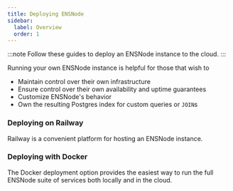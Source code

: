 ```yaml
---
title: Deploying ENSNode
sidebar:
  label: Overview
  order: 1
---
```




:::note
Follow these guides to deploy an ENSNode instance to the cloud.
:::

Running your own ENSNode instance is helpful for those that wish to
- Maintain control over their own infrastructure
- Ensure control over their own availability and uptime guarantees
- Customize ENSNode's behavior
- Own the resulting Postgres index for custom queries or `JOIN`s

### Deploying on Railway

Railway is a convenient platform for hosting an ENSNode instance.

<LinkCard
  title="Deploy on Railway"
  description="Deploy ENSNode to Railway with one click."
  href="/ensnode/deploying/railway"
/>


### Deploying with Docker
The Docker deployment option provides the easiest way to run the full ENSNode suite of services both locally and in the cloud.

<LinkCard
  title="Deploy with Docker"
  description="Deploy ENSNode using the Docker images."
  href="/ensnode/deploying/docker"
/>
